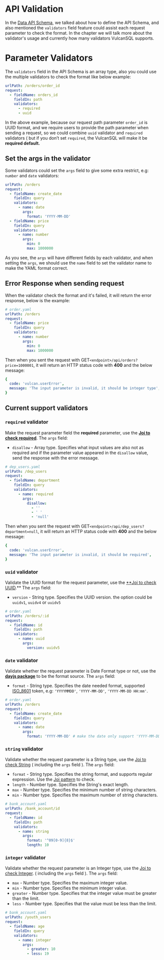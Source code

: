 # API Validation

In the [Data API Schema](./configuration/data-api-schema), we talked about how to define the API Schema, and also mentioned the `validators` field feature could assist each request parameter to check the format. In the chapter we will talk more about the validator's usage and currently how many validators VulcanSQL supports.

# Parameter Validators

The `validators` field in the API Schema is an array type, also you could use the multiple validators to check the format like below example:

```yaml
urlPath: /orders/order_id
request:
  - fieldName: orders_id
    fieldIn: path
    validators:
      - required
      - uuid
```

In the above example, because our request path parameter `order_id` is UUID format, and we require users to provide the path parameter when sending a request, so we could combine `uuid` validator and `required` validators ( but if you don’t set `required`, the VulcanSQL will make it be **required default.**

## Set the args in the validator

Some validators could set the `args` field to give some extra restrict, e.g: `number` and `date` validators:

```yaml
urlPath: /orders
request:
  - fieldName: create_date
    fieldIn: query
    validators:
      - name: date
        args:
          format: 'YYYY-MM-DD'
  - fieldName: price
    fieldIn: query
    validators:
      - name: number
        args:
          min: 0
          max: 1000000
```

As you see, the `args` will have different fields by each validator, and when setting the `args`, we should use the `name` field to set the validator name to make the YAML format correct.

## Error Response when sending request

When the validator check the format and it's failed, it will return the error response, below is the example:

```yaml
# order.yaml
urlPath: /orders
request:
  - fieldName: price
    fieldIn: query
    validators:
      - name: number
        args:
          min: 0
          max: 1000000
```

Then when you sent the request with GET`<endpoint>/api/orders?price=1000001`, it will return an HTTP status code with **400** and the below message:

```yaml
{
  code: 'vulcan.userError',
  message: 'The input parameter is invalid, it should be integer type',
}
```

## Current support validators

### `required` validator

Make the request parameter field the **required** parameter, use the [**Joi to check required**](https://joi.dev/api/?v=17.6.1#anyrequired---aliases-exist). The `args` field:

- `disallow` - Array type. Specifies what input values are also not as required and if the parameter value appeared in the `disallow` value, send the response with the error message.

```yaml
# dep_users.yaml
urlPath: /dep_users
request:
  - fieldName: department
    fieldIn: query
    validators:
      - name: required
        args:
          disallow:
            - ''
            - ' '
            - 'null'
```

Then when you sent the request with GET`<endpoint>/api/dep_users?department=null`, it will return an HTTP status code with **400** and the below message:

```yaml
{
  code: 'vulcan.userError',
  message: 'The input parameter is invalid, it should be required',
}
```

### `uuid` validator

Validate the UUID format for the request parameter, use the [\*\*Joi to check UUID](https://joi.dev/api/?v=17.6.1#stringguid---aliases-uuid).\*\* The `args` field:

- `version` - String type. Specifies the UUID version. the option could be `uuidv1`, `uuidv4` or `uuidv5`

```yaml
# order.yaml
urlPath: /orders/:id
request:
  - fieldName: id
    fieldIn: path
    validators:
      - name: uuid
        args:
          version: uuidv5
```

### `date` validator

Validate whether the request parameter is Date Format type or not, use the [**dayjs package**](https://day.js.org/docs/en/parse/string) to be the format source. The `args` field:

- `format` - String type. Specifies the date needed format, supported [ISO_8601](https://www.w3.org/TR/NOTE-datetime) token, e.g: `'YYYYMMDD'`, `'YYYY-MM-DD'`, `'YYYY-MM-DD HH:mm'`.

```yaml
# order.yaml
urlPath: /orders
request:
  - fieldName: create_date
    fieldIn: query
    validators:
      - name: date
        args:
          format: 'YYYY-MM-DD' # make the date only support 'YYYY-MM-DD' format
```

### `string` validator

Validate whether the request parameter is a String type, use the [Joi to check String](https://joi.dev/api/?v=17.6.1#string) ( including the `args` field ). The `args` field:

- `format` - String type. Specifies the string format, and supports regular expression. Use the [Joi pattern](https://joi.dev/api/?v=17.6.1#objectpatternpattern-schema-options) to check.
- `length` - Number type. Specifies the String's exact length.
- `max` - Number type. Specifies the minimum number of string characters.
- `min` - Number type. Specifies the maximum number of string characters.

```yaml
# bank_account.yaml
urlPath: /bank_account/id
request:
  - fieldName: id
    fieldIn: path
    validators:
      - name: string
        args:
          format: '^09[0-9]{8}$'
          length: 10
```

### `integer` validator

Validate whether the request parameter is an Integer type, use the [Joi to check Integer](https://joi.dev/api/?v=17.6.1#numberinteger). ( including the `args` field ). The `args` field:

- `max` - Number type. Specifies the maximum integer value.
- `min` - Number type. Specifies the minimum integer value.
- `greater` - Number type. Specifies that the integer value must be greater than the limit.
- `less` - Number type. Specifies that the value must be less than the limit.

```yaml
# bank_account.yaml
urlPath: /youth_users
request:
  - fieldName: age
    fieldIn: query
    validators:
      - name: integer
        args:
          - greater: 10
          - less: 19
```

